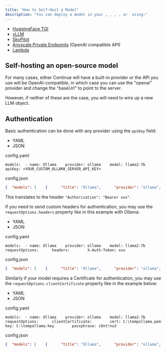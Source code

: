 ```yaml
---
title: "How to Self-Host a Model"
description: "You can deploy a model in your , , , , or  using:"
---
```


* [HuggingFace TGI](https://github.com/continuedev/deploy-os-code-llm#tgi)
* [vLLM](https://github.com/continuedev/deploy-os-code-llm#vllm)
* [SkyPilot](https://github.com/continuedev/deploy-os-code-llm#skypilot)
* [Anyscale Private Endpoints](https://github.com/continuedev/deploy-os-code-llm#anyscale-private-endpoints) (OpenAI compatible API)
* [Lambda](https://github.com/continuedev/deploy-os-code-llm#lambda)

## Self-hosting an open-source model[​](#self-hosting-an-open-source-model "Direct link to Self-hosting an open-source model")

For many cases, either Continue will have a built-in provider or the API you use will be OpenAI-compatible, in which case you can use the "openai" provider and change the "baseUrl" to point to the server.

However, if neither of these are the case, you will need to wire up a new LLM object.

## Authentication[​](#authentication "Direct link to Authentication")

Basic authentication can be done with any provider using the `apiKey` field:

* YAML
* JSON

config.yaml

```
models:  - name: Ollama    provider: ollama    model: llama2-7b    apiKey: <YOUR_CUSTOM_OLLAMA_SERVER_API_KEY>
```

config.json

```json
{  "models": [    {      "title": "Ollama",      "provider": "ollama",      "model": "llama2-7b",      "apiKey": "<YOUR_CUSTOM_OLLAMA_SERVER_API_KEY>"    }  ]}
```

This translates to the header `"Authorization": "Bearer xxx"`.

If you need to send custom headers for authentication, you may use the `requestOptions.headers` property like in this example with Ollama:

* YAML
* JSON

config.yaml

```
models:  - name: Ollama    provider: ollama    model: llama2-7b    requestOptions:      headers:        X-Auth-Token: xxx
```

config.json

```json
{  "models": [    {      "title": "Ollama",      "provider": "ollama",      "model": "llama2-7b",      "requestOptions": {        "headers": {          "X-Auth-Token": "xxx"        }      }    }  ]}
```

Similarly if your model requires a Certificate for authentication, you may use the `requestOptions.clientCertificate` property like in the example below:

* YAML
* JSON

config.yaml

```
models:  - name: Ollama    provider: ollama    model: llama2-7b    requestOptions:      clientCertificate:        cert: C:\tempollama.pem        key: C:\tempollama.key        passphrase: c0nt!nu3
```

config.json

```json
{  "models": [    {      "title": "Ollama",      "provider": "ollama",      "model": "llama2-7b",      "requestOptions": {        "clientCertificate": {          "cert": "C:\\tempollama.pem",          "key": "C:\\tempollama.key",          "passphrase": "c0nt!nu3"        }      }    }  ]}
```


